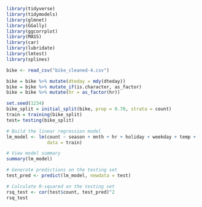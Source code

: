 ```r
library(tidyverse)
library(tidymodels)
library(glmnet)
library(GGally)
library(ggcorrplot)
library(MASS)
library(car)
library(lubridate)
library(lmtest)
library(splines)
```

```r
bike <- read_csv("bike_cleaned-4.csv")
```

```r
bike = bike %>% mutate(dteday = mdy(dteday))
bike = bike %>% mutate_if(is.character, as_factor)
bike = bike %>% mutate(hr = as_factor(hr))
```

```r
set.seed(1234)
bike_split = initial_split(bike, prop = 0.70, strata = count)
train = training(bike_split)
test= testing(bike_split)
```

```r
# Build the linear regression model
lm_model <- lm(count ~ season + mnth + hr + holiday + weekday + temp + weathersit, 
               data = train)

# View model summary
summary(lm_model)
```

```r
# Generate predictions on the testing set
test_pred <- predict(lm_model, newdata = test)

# Calculate R-squared on the testing set
rsq_test <- cor(test$count, test_pred)^2
rsq_test

```

